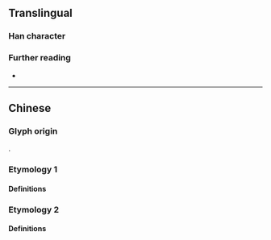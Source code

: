 {{character info}}
==Translingual==

===Han character===
{{Han char|rn=32|rad=土|as=04|sn=7|four=|canj=TTG|ids=⿱井土}}

===Further reading===
* {{Han ref|kx=0226.050|dkj=04937|dj=0461.040|hdz=10421.060|uh=5753|ud=22355}}

----

==Chinese==

===Glyph origin===
{{Han etym}}
{{Han compound|井|土|c1=p|c2=s|ls=psc|t2=earth}}.

===Etymology 1===

====Definitions====
{{zh-see|阱|v}}

===Etymology 2===

====Definitions====
{{zh-see|型|v}}